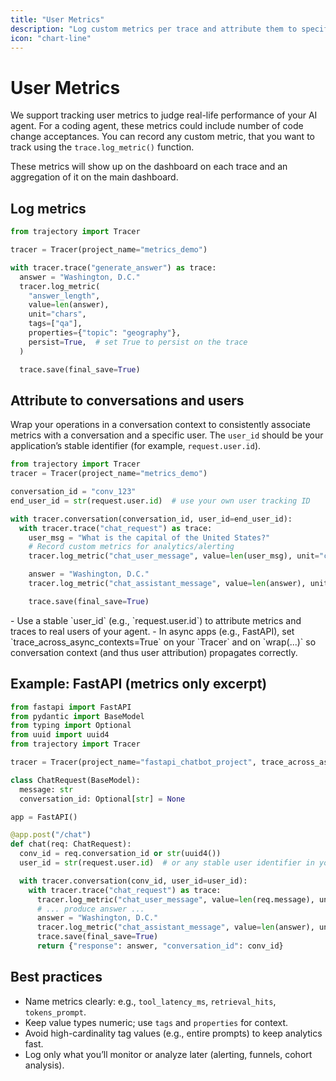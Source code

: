 ```yaml
---
title: "User Metrics"
description: "Log custom metrics per trace and attribute them to specific users"
icon: "chart-line"
---
```


# User Metrics

We support tracking user metrics to judge real-life performance of your AI agent. For a coding agent, 
these metrics could include number of code change acceptances. You can record any custom metric, 
that you want to track using the ```trace.log_metric()``` function. 

These metrics will show up on the dashboard on each trace and an aggregation of it on the 
main dashboard. 

## Log metrics

```py title="basic_metrics.py"
from trajectory import Tracer

tracer = Tracer(project_name="metrics_demo")

with tracer.trace("generate_answer") as trace:
  answer = "Washington, D.C."
  tracer.log_metric(
    "answer_length",
    value=len(answer),
    unit="chars",
    tags=["qa"],
    properties={"topic": "geography"},
    persist=True,  # set True to persist on the trace
  )

  trace.save(final_save=True)
```

## Attribute to conversations and users

Wrap your operations in a conversation context to consistently associate metrics with a conversation and a specific user. The `user_id` should be your application’s stable identifier (for example, `request.user.id`).

```py title="attribute_to_user.py"
from trajectory import Tracer
tracer = Tracer(project_name="metrics_demo")

conversation_id = "conv_123"
end_user_id = str(request.user.id)  # use your own user tracking ID

with tracer.conversation(conversation_id, user_id=end_user_id):
  with tracer.trace("chat_request") as trace:
    user_msg = "What is the capital of the United States?"
    # Record custom metrics for analytics/alerting
    tracer.log_metric("chat_user_message", value=len(user_msg), unit="chars", tags=["chat"], persist=True)

    answer = "Washington, D.C."
    tracer.log_metric("chat_assistant_message", value=len(answer), unit="chars", tags=["chat"], persist=True)

    trace.save(final_save=True)
```

<Callout type="info">
- Use a stable `user_id` (e.g., `request.user.id`) to attribute metrics and traces to real users of your agent.
- In async apps (e.g., FastAPI), set `trace_across_async_contexts=True` on your `Tracer` and on `wrap(...)` so conversation context (and thus user attribution) propagates correctly.
</Callout>

## Example: FastAPI (metrics only excerpt)

```py title="fastapi_metrics.py"
from fastapi import FastAPI
from pydantic import BaseModel
from typing import Optional
from uuid import uuid4
from trajectory import Tracer

tracer = Tracer(project_name="fastapi_chatbot_project", trace_across_async_contexts=True)

class ChatRequest(BaseModel):
  message: str
  conversation_id: Optional[str] = None

app = FastAPI()

@app.post("/chat")
def chat(req: ChatRequest):
  conv_id = req.conversation_id or str(uuid4())
  user_id = str(request.user.id)  # or any stable user identifier in your system

  with tracer.conversation(conv_id, user_id=user_id):
    with tracer.trace("chat_request") as trace:
      tracer.log_metric("chat_user_message", value=len(req.message), unit="chars", tags=["chat"], persist=True)
      # ... produce answer ...
      answer = "Washington, D.C."
      tracer.log_metric("chat_assistant_message", value=len(answer), unit="chars", tags=["chat"], persist=True)
      trace.save(final_save=True)
      return {"response": answer, "conversation_id": conv_id}
```

## Best practices

- Name metrics clearly: e.g., `tool_latency_ms`, `retrieval_hits`, `tokens_prompt`.
- Keep value types numeric; use `tags` and `properties` for context.
- Avoid high-cardinality tag values (e.g., entire prompts) to keep analytics fast.
- Log only what you’ll monitor or analyze later (alerting, funnels, cohort analysis).